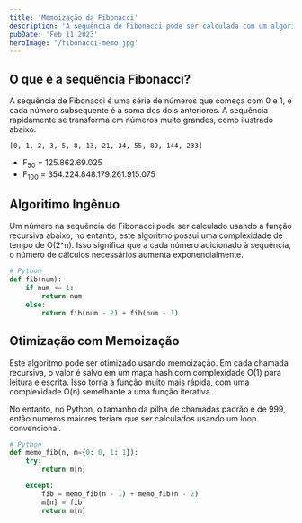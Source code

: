 ```yaml
---
title: 'Memoização da Fibonacci'
description: 'A sequência de Fibonacci pode ser calculada com um algoritmo ineficiente ou com memoização para aumentar a eficiência.'
pubDate: 'Feb 11 2023'
heroImage: '/fibonacci-memo.jpg'
---
```


## O que é a sequência Fibonacci?

A sequência de Fibonacci é uma série de números que começa com 0 e 1, e cada número subsequente é a soma dos dois anteriores. A sequência rapidamente se transforma em números muito grandes, como ilustrado abaixo:

```
[0, 1, 2, 3, 5, 8, 13, 21, 34, 55, 89, 144, 233]
```
- F<sub>50</sub> = 125.862.69.025
- F<sub>100</sub> = 354.224.848.179.261.915.075


## Algoritimo Ingênuo

Um número na sequência de Fibonacci pode ser calculado usando a função recursiva abaixo, no entanto, este algoritmo possui uma complexidade de tempo de O(2^n). Isso significa que a cada número adicionado à sequência, o número de cálculos necessários aumenta exponencialmente.


```python
# Python
def fib(num):
    if num <= 1:
        return num
    else:
        return fib(num - 2) + fib(num - 1)
```

## Otimização com Memoização

Este algoritmo pode ser otimizado usando memoização. Em cada chamada recursiva, o valor é salvo em um mapa hash com complexidade O(1) para leitura e escrita. Isso torna a função muito mais rápida, com uma complexidade O(n) semelhante a uma função iterativa. 

No entanto, no Python, o tamanho da pilha de chamadas padrão é de 999, então números maiores teriam que ser calculados usando um loop convencional.


```python
# Python
def memo_fib(n, m={0: 0, 1: 1}):
    try:
        return m[n]

    except:
        fib = memo_fib(n - 1) + memo_fib(n - 2)
        m[n] = fib
        return m[n]
```
